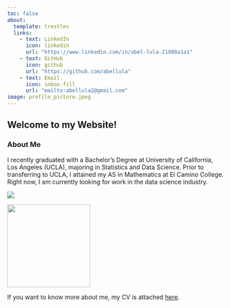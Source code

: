 ```yaml
---
toc: false
about:
  template: trestles
  links:
    - text: LinkedIn
      icon: linkedin
      url: "https://www.linkedin.com/in/abel-lula-21980a1a1"
    - text: GitHub
      icon: github
      url: "https://github.com/abellula"
    - text: Email
      icon: inbox-fill
      url: "mailto:abellula2@gmail.com"
image: profile_picture.jpeg
---
```


## Welcome to my Website!
### About Me

I recently graduated with a Bachelor's Degree at University of California, Los Angeles (UCLA), majoring in Statistics and Data Science. Prior to transferring to UCLA, I attained my AS in Mathematics at El Camino College. Right now, I am currently looking for work in the data science industry.

::: {layout-ncol=2}
![](UCLA_logo.jpeg)

![](ECC_logo.jpeg){height=2in}
:::

If you want to know more about me, my CV is attached [here](/docs/CV/CV4.pdf "CV4").


